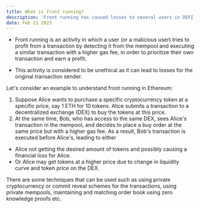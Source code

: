 ```yaml
---
title: What is front running?
description: 'Front running has caused losses to several users in DEFI and NFT space, lets understand how it works.'
date: Feb 21 2023
---
```


- Front running is an activity in which a user (or a malicious user) tries to profit from a transaction by detecting it from the mempool and executing a similar transaction with a higher gas fee, in order to prioritize their own transaction and earn a profit.

- This activity is considered to be unethical as it can lead to losses for the original transaction sender.

Let's consider an example to understand front running in Ethereum:

1. Suppose Alice wants to purchase a specific cryptocurrency token at a specific price, say 1 ETH for 10 tokens. Alice submits a transaction to a decentralized exchange (DEX) to buy the tokens at this price.
2. At the same time, Bob, who has access to the same DEX, sees Alice's transaction in the mempool, and decides to place a buy order at the same price but with a higher gas fee. As a result, Bob's transaction is executed before Alice's, leading to either

- Alice not getting the desired amount of tokens and possibly causing a financial loss for Alice.
- Or Alice may get tokens at a higher price due to change in liquidity curve and token price on the DEX.

There are some techniques that can be used such as using private cryptocurrency or commit reveal schemes for the transactions, using private mempools, maintaining and matching order book using zero knowledge proofs etc.
